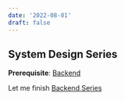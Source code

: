 ```yaml
---
date: '2022-08-01'
draft: false
---
```


## System Design Series

**Prerequisite**: [Backend](http://suyashc.me/learning)

Let me finish [Backend Series](http://suyashc.me/learning)